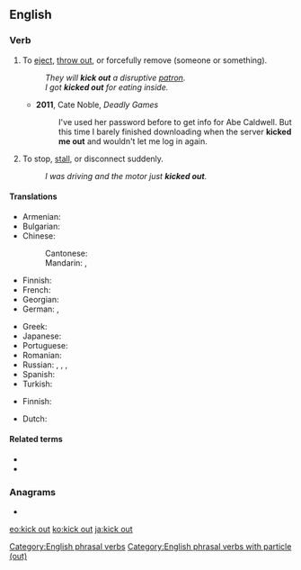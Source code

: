{{also|kickout|kick-out}}
==English==

===Verb===
{{en-verb|kicks out|kicking out|kicked out|head=[[kick]] [[out]]}}

# {{lb|en|idiomatic}} To [[eject]], [[throw out]], or forcefully remove (someone or something).
#: ''They will '''kick out''' a disruptive [[patron]].''
#: ''I got '''kicked out''' for eating inside.''
#* '''2011''', Cate Noble, ''Deadly Games''
#*: I've used her password before to get info for Abe Caldwell. But this time I barely finished downloading when the server '''kicked me out''' and wouldn't let me log in again.
# {{lb|en|idiomatic}} To stop, [[stall]], or disconnect suddenly.
#: ''I was driving and the motor just '''kicked out'''.''

====Translations====
{{trans-top|eject, throw out, or forcefully remove}}
* Armenian: {{t+|hy|վռնդել}}
* Bulgarian: {{t-needed|bg}}
* Chinese:
*: Cantonese: {{t|yue|趕走|tr=gon2 zau2|sc=Hani}}
*: Mandarin: {{t+|cmn|趕走|sc=Hani}}, {{t+|cmn|赶走|tr=gǎnzǒu|sc=Hani}}
* Finnish: {{t|fi|heittää ulos}}
* French: {{t-needed|fr}}
* Georgian: {{t-needed|ka}}
* German: {{t|de|rauswerfen}}, {{t|de|rausschmeißen}}
{{trans-mid}}
* Greek: {{t+|el|βγάζω}}
* Japanese: {{t|ja|追い出す|tr=おいだす, oidasu|sc=Jpan}}
* Portuguese: {{t+|pt|expulsar}}
* Romanian: {{t-needed|ro}}
* Russian: {{t+|ru|вышвы́ривать|impf}}, {{t+|ru|вы́швырнуть|pf}}, {{t|ru|[[выгоня́ть]] [[пинок|пинка́ми]]|impf}}, {{t|ru|[[вы́гнать]] [[пинок|пинка́ми]]|pf}}
* Spanish: {{t+|es|echar}}
* Turkish: {{t-needed|tr}}
{{trans-bottom}}

{{trans-top|stop, stall, or disconnect suddenly}}
* Finnish: {{t+|fi|pysähtyä}}
{{trans-mid}}
{{trans-bottom}}

{{checktrans-top}}
* Dutch: {{t-check|nl|buitengooien}}
{{trans-bottom}}

====Related terms====
* {{l|en|kick}}
* {{l|en|kick in}}

===Anagrams===
* {{l|en|outkick}}

[[Category:English phrasal verbs]]
[[Category:English phrasal verbs with particle (out)]]

[[eo:kick out]]
[[ko:kick out]]
[[ja:kick out]]